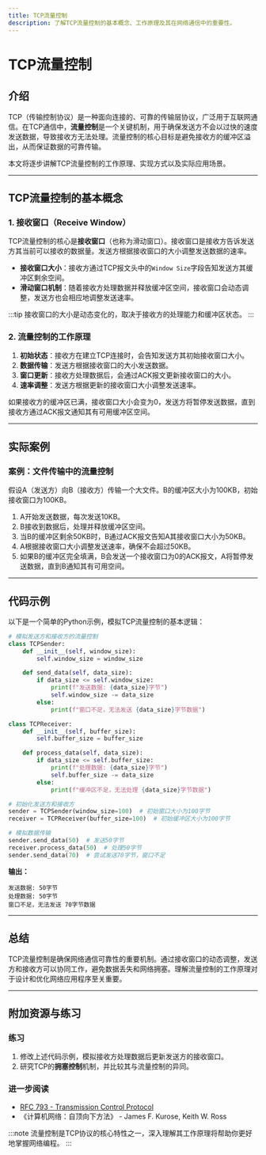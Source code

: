 ```yaml
---
title: TCP流量控制
description: 了解TCP流量控制的基本概念、工作原理及其在网络通信中的重要性。
---
```


# TCP流量控制

## 介绍

TCP（传输控制协议）是一种面向连接的、可靠的传输层协议，广泛用于互联网通信。在TCP通信中，**流量控制**是一个关键机制，用于确保发送方不会以过快的速度发送数据，导致接收方无法处理。流量控制的核心目标是避免接收方的缓冲区溢出，从而保证数据的可靠传输。

本文将逐步讲解TCP流量控制的工作原理、实现方式以及实际应用场景。

---

## TCP流量控制的基本概念

### 1. 接收窗口（Receive Window）

TCP流量控制的核心是**接收窗口**（也称为滑动窗口）。接收窗口是接收方告诉发送方其当前可以接收的数据量。发送方根据接收窗口的大小调整发送数据的速率。

- **接收窗口大小**：接收方通过TCP报文头中的`Window Size`字段告知发送方其缓冲区剩余空间。
- **滑动窗口机制**：随着接收方处理数据并释放缓冲区空间，接收窗口会动态调整，发送方也会相应地调整发送速率。

:::tip
接收窗口的大小是动态变化的，取决于接收方的处理能力和缓冲区状态。
:::

### 2. 流量控制的工作原理

1. **初始状态**：接收方在建立TCP连接时，会告知发送方其初始接收窗口大小。
2. **数据传输**：发送方根据接收窗口的大小发送数据。
3. **窗口更新**：接收方处理数据后，会通过ACK报文更新接收窗口的大小。
4. **速率调整**：发送方根据更新的接收窗口大小调整发送速率。

如果接收方的缓冲区已满，接收窗口大小会变为0，发送方将暂停发送数据，直到接收方通过ACK报文通知其有可用缓冲区空间。

---

## 实际案例

### 案例：文件传输中的流量控制

假设A（发送方）向B（接收方）传输一个大文件。B的缓冲区大小为100KB，初始接收窗口为100KB。

1. A开始发送数据，每次发送10KB。
2. B接收到数据后，处理并释放缓冲区空间。
3. 当B的缓冲区剩余50KB时，B通过ACK报文告知A其接收窗口大小为50KB。
4. A根据接收窗口大小调整发送速率，确保不会超过50KB。
5. 如果B的缓冲区完全填满，B会发送一个接收窗口为0的ACK报文，A将暂停发送数据，直到B通知其有可用空间。

---

## 代码示例

以下是一个简单的Python示例，模拟TCP流量控制的基本逻辑：

```python
# 模拟发送方和接收方的流量控制
class TCPSender:
    def __init__(self, window_size):
        self.window_size = window_size

    def send_data(self, data_size):
        if data_size <= self.window_size:
            print(f"发送数据: {data_size}字节")
            self.window_size -= data_size
        else:
            print(f"窗口不足，无法发送 {data_size}字节数据")

class TCPReceiver:
    def __init__(self, buffer_size):
        self.buffer_size = buffer_size

    def process_data(self, data_size):
        if data_size <= self.buffer_size:
            print(f"处理数据: {data_size}字节")
            self.buffer_size -= data_size
        else:
            print(f"缓冲区不足，无法处理 {data_size}字节数据")

# 初始化发送方和接收方
sender = TCPSender(window_size=100)  # 初始窗口大小为100字节
receiver = TCPReceiver(buffer_size=100)  # 初始缓冲区大小为100字节

# 模拟数据传输
sender.send_data(50)  # 发送50字节
receiver.process_data(50)  # 处理50字节
sender.send_data(70)  # 尝试发送70字节，窗口不足
```

**输出：**
```
发送数据: 50字节
处理数据: 50字节
窗口不足，无法发送 70字节数据
```

---

## 总结

TCP流量控制是确保网络通信可靠性的重要机制。通过接收窗口的动态调整，发送方和接收方可以协同工作，避免数据丢失和网络拥塞。理解流量控制的工作原理对于设计和优化网络应用程序至关重要。

---

## 附加资源与练习

### 练习
1. 修改上述代码示例，模拟接收方处理数据后更新发送方的接收窗口。
2. 研究TCP的**拥塞控制**机制，并比较其与流量控制的异同。

### 进一步阅读
- [RFC 793 - Transmission Control Protocol](https://tools.ietf.org/html/rfc793)
- 《计算机网络：自顶向下方法》 - James F. Kurose, Keith W. Ross

:::note
流量控制是TCP协议的核心特性之一，深入理解其工作原理将帮助你更好地掌握网络编程。
:::